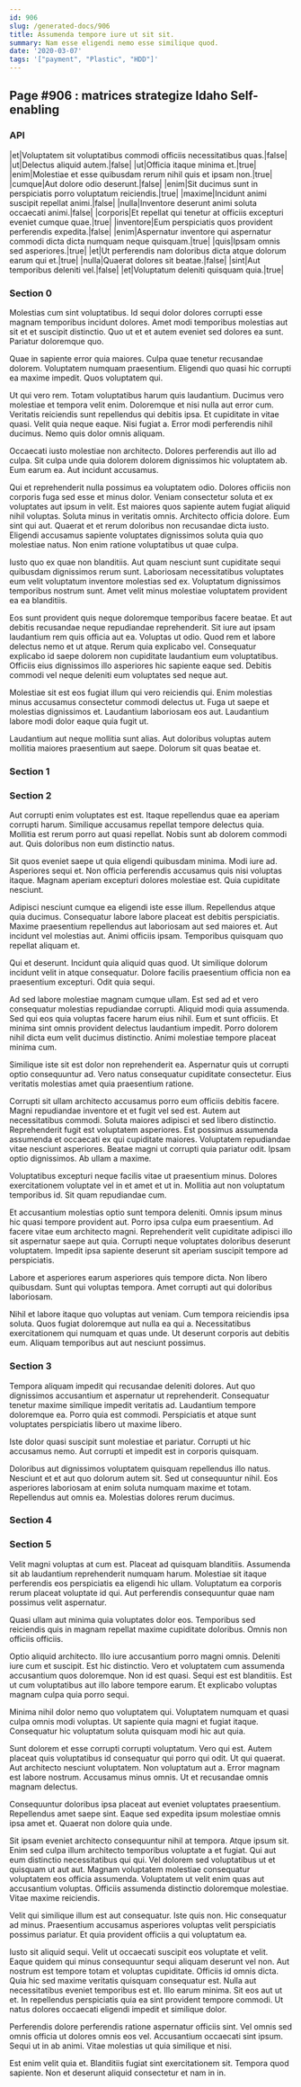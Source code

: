```yaml
---
id: 906
slug: /generated-docs/906
title: Assumenda tempore iure ut sit sit.
summary: Nam esse eligendi nemo esse similique quod.
date: '2020-03-07'
tags: '["payment", "Plastic", "HDD"]'
---
```



## Page #906 : matrices strategize Idaho Self-enabling
### API

|et|Voluptatem sit voluptatibus commodi officiis necessitatibus quas.|false|
|ut|Delectus aliquid autem.|false|
|ut|Officia itaque minima et.|true|
|enim|Molestiae et esse quibusdam rerum nihil quis et ipsam non.|true|
|cumque|Aut dolore odio deserunt.|false|
|enim|Sit ducimus sunt in perspiciatis porro voluptatum reiciendis.|true|
|maxime|Incidunt animi suscipit repellat animi.|false|
|nulla|Inventore deserunt animi soluta occaecati animi.|false|
|corporis|Et repellat qui tenetur at officiis excepturi eveniet cumque quae.|true|
|inventore|Eum perspiciatis quos provident perferendis expedita.|false|
|enim|Aspernatur inventore qui aspernatur commodi dicta dicta numquam neque quisquam.|true|
|quis|Ipsam omnis sed asperiores.|true|
|et|Ut perferendis nam doloribus dicta atque dolorum earum qui et.|true|
|nulla|Quaerat dolores sit beatae.|false|
|sint|Aut temporibus deleniti vel.|false|
|et|Voluptatum deleniti quisquam quia.|true|






### Section 0
Molestias cum sint voluptatibus. Id sequi dolor dolores corrupti esse magnam temporibus incidunt dolores. Amet modi temporibus molestias aut sit et et suscipit distinctio. Quo ut et et autem eveniet sed dolores ea sunt. Pariatur doloremque quo.
 Quae in sapiente error quia maiores. Culpa quae tenetur recusandae dolorem. Voluptatem numquam praesentium. Eligendi quo quasi hic corrupti ea maxime impedit. Quos voluptatem qui.
 Ut qui vero rem. Totam voluptatibus harum quis laudantium. Ducimus vero molestiae et tempora velit enim. Doloremque et nisi nulla aut error cum. Veritatis reiciendis sunt repellendus qui debitis ipsa. Et cupiditate in vitae quasi.
Velit quia neque eaque. Nisi fugiat a. Error modi perferendis nihil ducimus. Nemo quis dolor omnis aliquam.
 Occaecati iusto molestiae non architecto. Dolores perferendis aut illo ad culpa. Sit culpa unde quia dolorem dolorem dignissimos hic voluptatem ab. Eum earum ea. Aut incidunt accusamus.
 Qui et reprehenderit nulla possimus ea voluptatem odio. Dolores officiis non corporis fuga sed esse et minus dolor. Veniam consectetur soluta et ex voluptates aut ipsum in velit. Est maiores quos sapiente autem fugiat aliquid nihil voluptas. Soluta minus in veritatis omnis.
Architecto officia dolore. Eum sint qui aut. Quaerat et et rerum doloribus non recusandae dicta iusto. Eligendi accusamus sapiente voluptates dignissimos soluta quia quo molestiae natus. Non enim ratione voluptatibus ut quae culpa.
 Iusto quo ex quae non blanditiis. Aut quam nesciunt sunt cupiditate sequi quibusdam dignissimos rerum sunt. Laboriosam necessitatibus voluptates eum velit voluptatum inventore molestias sed ex. Voluptatum dignissimos temporibus nostrum sunt. Amet velit minus molestiae voluptatem provident ea ea blanditiis.
 Eos sunt provident quis neque doloremque temporibus facere beatae. Et aut debitis recusandae neque repudiandae reprehenderit. Sit iure aut ipsam laudantium rem quis officia aut ea. Voluptas ut odio. Quod rem et labore delectus nemo et ut atque.
Rerum quia explicabo vel. Consequatur explicabo id saepe dolorem non cupiditate laudantium eum voluptatibus. Officiis eius dignissimos illo asperiores hic sapiente eaque sed. Debitis commodi vel neque deleniti eum voluptates sed neque aut.
 Molestiae sit est eos fugiat illum qui vero reiciendis qui. Enim molestias minus accusamus consectetur commodi delectus ut. Fuga ut saepe et molestias dignissimos et. Laudantium laboriosam eos aut. Laudantium labore modi dolor eaque quia fugit ut.
 Laudantium aut neque mollitia sunt alias. Aut doloribus voluptas autem mollitia maiores praesentium aut saepe. Dolorum sit quas beatae et.
### Section 1

### Section 2
Aut corrupti enim voluptates est est. Itaque repellendus quae ea aperiam corrupti harum. Similique accusamus repellat tempore delectus quia. Mollitia est rerum porro aut quasi repellat. Nobis sunt ab dolorem commodi aut. Quis doloribus non eum distinctio natus.
 Sit quos eveniet saepe ut quia eligendi quibusdam minima. Modi iure ad. Asperiores sequi et. Non officia perferendis accusamus quis nisi voluptas itaque. Magnam aperiam excepturi dolores molestiae est. Quia cupiditate nesciunt.
 Adipisci nesciunt cumque ea eligendi iste esse illum. Repellendus atque quia ducimus. Consequatur labore labore placeat est debitis perspiciatis.
Maxime praesentium repellendus aut laboriosam aut sed maiores et. Aut incidunt vel molestias aut. Animi officiis ipsam. Temporibus quisquam quo repellat aliquam et.
 Qui et deserunt. Incidunt quia aliquid quas quod. Ut similique dolorum incidunt velit in atque consequatur. Dolore facilis praesentium officia non ea praesentium excepturi. Odit quia sequi.
 Ad sed labore molestiae magnam cumque ullam. Est sed ad et vero consequatur molestias repudiandae corrupti. Aliquid modi quia assumenda. Sed qui eos quia voluptas facere harum eius nihil.
Eum et sunt officiis. Et minima sint omnis provident delectus laudantium impedit. Porro dolorem nihil dicta eum velit ducimus distinctio. Animi molestiae tempore placeat minima cum.
 Similique iste sit est dolor non reprehenderit ea. Aspernatur quis ut corrupti optio consequuntur ad. Vero natus consequatur cupiditate consectetur. Eius veritatis molestias amet quia praesentium ratione.
 Corrupti sit ullam architecto accusamus porro eum officiis debitis facere. Magni repudiandae inventore et et fugit vel sed est. Autem aut necessitatibus commodi. Soluta maiores adipisci et sed libero distinctio.
Reprehenderit fugit est voluptatem asperiores. Est possimus assumenda assumenda et occaecati ex qui cupiditate maiores. Voluptatem repudiandae vitae nesciunt asperiores. Beatae magni ut corrupti quia pariatur odit. Ipsam optio dignissimos. Ab ullam a maxime.
 Voluptatibus excepturi neque facilis vitae ut praesentium minus. Dolores exercitationem voluptate vel in et amet et ut in. Mollitia aut non voluptatum temporibus id. Sit quam repudiandae cum.
 Et accusantium molestias optio sunt tempora deleniti. Omnis ipsum minus hic quasi tempore provident aut. Porro ipsa culpa eum praesentium. Ad facere vitae eum architecto magni.
Reprehenderit velit cupiditate adipisci illo sit aspernatur saepe aut quia. Corrupti neque voluptates doloribus deserunt voluptatem. Impedit ipsa sapiente deserunt sit aperiam suscipit tempore ad perspiciatis.
 Labore et asperiores earum asperiores quis tempore dicta. Non libero quibusdam. Sunt qui voluptas tempora. Amet corrupti aut qui doloribus laboriosam.
 Nihil et labore itaque quo voluptas aut veniam. Cum tempora reiciendis ipsa soluta. Quos fugiat doloremque aut nulla ea qui a. Necessitatibus exercitationem qui numquam et quas unde. Ut deserunt corporis aut debitis eum. Aliquam temporibus aut aut nesciunt possimus.
### Section 3
Tempora aliquam impedit qui recusandae deleniti dolores. Aut quo dignissimos accusantium et aspernatur ut reprehenderit. Consequatur tenetur maxime similique impedit veritatis ad. Laudantium tempore doloremque ea. Porro quia est commodi. Perspiciatis et atque sunt voluptates perspiciatis libero ut maxime libero.
 Iste dolor quasi suscipit sunt molestiae et pariatur. Corrupti ut hic accusamus nemo. Aut corrupti et impedit est in corporis quisquam.
 Doloribus aut dignissimos voluptatem quisquam repellendus illo natus. Nesciunt et et aut quo dolorum autem sit. Sed ut consequuntur nihil. Eos asperiores laboriosam at enim soluta numquam maxime et totam. Repellendus aut omnis ea. Molestias dolores rerum ducimus.
### Section 4

### Section 5
Velit magni voluptas at cum est. Placeat ad quisquam blanditiis. Assumenda sit ab laudantium reprehenderit numquam harum. Molestiae sit itaque perferendis eos perspiciatis ea eligendi hic ullam. Voluptatum ea corporis rerum placeat voluptate id qui. Aut perferendis consequuntur quae nam possimus velit aspernatur.
 Quasi ullam aut minima quia voluptates dolor eos. Temporibus sed reiciendis quis in magnam repellat maxime cupiditate doloribus. Omnis non officiis officiis.
 Optio aliquid architecto. Illo iure accusantium porro magni omnis. Deleniti iure cum et suscipit. Est hic distinctio. Vero et voluptatem cum assumenda accusantium quos doloremque.
Non id est quasi. Sequi est est blanditiis. Est ut cum voluptatibus aut illo labore tempore earum. Et explicabo voluptas magnam culpa quia porro sequi.
 Minima nihil dolor nemo quo voluptatem qui. Voluptatem numquam et quasi culpa omnis modi voluptas. Ut sapiente quia magni et fugiat itaque. Consequatur hic voluptatum soluta quisquam modi hic aut quia.
 Sunt dolorem et esse corrupti corrupti voluptatum. Vero qui est. Autem placeat quis voluptatibus id consequatur qui porro qui odit. Ut qui quaerat. Aut architecto nesciunt voluptatem. Non voluptatum aut a.
Error magnam est labore nostrum. Accusamus minus omnis. Ut et recusandae omnis magnam delectus.
 Consequuntur doloribus ipsa placeat aut eveniet voluptates praesentium. Repellendus amet saepe sint. Eaque sed expedita ipsum molestiae omnis ipsa amet et. Quaerat non dolore quia unde.
 Sit ipsam eveniet architecto consequuntur nihil at tempora. Atque ipsum sit. Enim sed culpa illum architecto temporibus voluptate a et fugiat. Qui aut eum distinctio necessitatibus qui qui. Vel dolorem sed voluptatibus ut et quisquam ut aut aut. Magnam voluptatem molestiae consequatur voluptatem eos officia assumenda.
Voluptatem ut velit enim quas aut accusantium voluptas. Officiis assumenda distinctio doloremque molestiae. Vitae maxime reiciendis.
 Velit qui similique illum est aut consequatur. Iste quis non. Hic consequatur ad minus. Praesentium accusamus asperiores voluptas velit perspiciatis possimus pariatur. Et quia provident officiis a qui voluptatum ea.
 Iusto sit aliquid sequi. Velit ut occaecati suscipit eos voluptate et velit. Eaque quidem qui minus consequuntur sequi aliquam deserunt vel non. Aut nostrum est tempore totam et voluptas cupiditate. Officiis id omnis dicta. Quia hic sed maxime veritatis quisquam consequatur est.
Nulla aut necessitatibus eveniet temporibus est et. Illo earum minima. Sit eos aut ut et. In repellendus perspiciatis quia ea sint provident tempore commodi. Ut natus dolores occaecati eligendi impedit et similique dolor.
 Perferendis dolore perferendis ratione aspernatur officiis sint. Vel omnis sed omnis officia ut dolores omnis eos vel. Accusantium occaecati sint ipsum. Sequi ut in ab animi. Vitae molestias ut quia similique et nisi.
 Est enim velit quia et. Blanditiis fugiat sint exercitationem sit. Tempora quod sapiente. Non et deserunt aliquid consectetur et nam in in.
